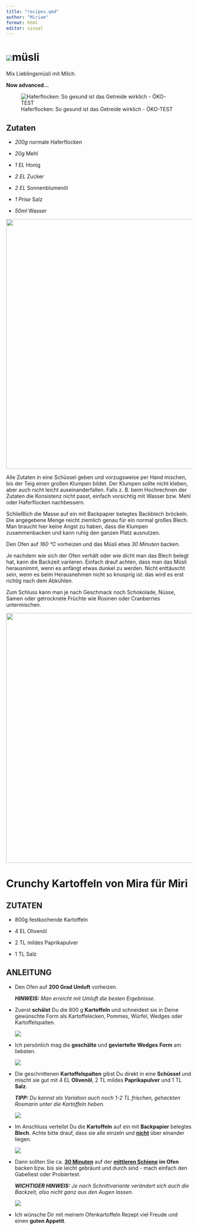 ```yaml
---
title: "recipes.qmd"
author: "Miriam"
format: html
editor: visual
---
```


# ![](images/bircher-muesli-e1631537510466.jpg)müsli

Mix Lieblingsmüsli mit Milch.

**Now advanced...**

![Haferflocken: So gesund ist das Getreide wirklich - ÖKO-TEST](https://www.oekotest.de/static_files/images/article/Haferflocken-sind-sehr-gesund-und-damit-eine-ideale-Fruehstueckszutat-_Vladislav-Noseek-Shutterstock_12378_16x9.jpg)

## Zutaten

-   *200g* normale Haferflocken

-   *20g* Mehl

-   *1 EL* Honig

-   *2 EL* Zucker

-   *2 EL* Sonnenblumenöl

-   *1 Prise* Salz

-   *50ml* Wasser

![](images/muesli-aus-dem-garten-02.jpg){width="676"}

Alle Zutaten in eine Schüssel geben und vorzugsweise per Hand mischen, bis der Teig einen großen Klumpen bildet. Der Klumpen sollte nicht kleben, aber auch nicht leicht auseinanderfallen. Falls z. B. beim Hochrechnen der Zutaten die Konsistenz nicht passt, einfach vorsichtig mit Wasser bzw. Mehl oder Haferflocken nachbessern.\

Schließlich die Masse auf ein mit Backpapier belegtes Backblech bröckeln. Die angegebene Menge reicht ziemlich genau für ein normal großes Blech. Man braucht hier keine Angst zu haben, dass die Klumpen zusammenbacken und kann ruhig den ganzen Platz ausnutzen.\

Den Ofen auf *160 °C* vorheizen und das Müsli etwa *30 Minuten* backen.\

Je nachdem wie sich der Ofen verhält oder wie dicht man das Blech belegt hat, kann die Backzeit variieren. Einfach drauf achten, dass man das Müsli herausnimmt, wenn es anfängt etwas dunkel zu werden. Nicht enttäuscht sein, wenn es beim Herausnehmen nicht so knusprig ist: das wird es erst richtig nach dem Abkühlen.\

Zum Schluss kann man je nach Geschmack noch Schokolade, Nüsse, Samen oder getrocknete Früchte wie Rosinen oder Cranberries untermischen.

![](images/crunchy-munchy-musli-aus-dem-ofen,id=2caab4b4,b=lecker,w=1200,rm=sk.jpeg){width="676"}


# Crunchy Kartoffeln von Mira für Miri

## ZUTATEN

-   800g festkochende Kartoffeln

-   4 EL Olivenöl

-   2 TL mildes Paprikapulver

-   1 TL Salz

## ANLEITUNG

-   Den Ofen auf **200 Grad Umluft** vorheizen. 

    ***HINWEIS:** Man erreicht mit Umluft die besten Ergebnisse.*

-   Zuerst **schälst** Du die 800 g **Kartoffeln** und schneidest sie in Deine gewünschte Form als Kartoffelecken, Pommes, Würfel, Wedges oder Kartoffelspalten.

    ![](https://emmikochteinfach.de/wp-content/uploads/2022/11/Ablauf-Knusprige-Ofenkartoffeln-%E2%80%93-Kartoffel-Wedges-4.jpg)

-   Ich persönlich mag die **geschälte** und **geviertelte** **Wedges** **Form** am liebsten.

    ![](https://emmikochteinfach.de/wp-content/uploads/2022/11/Ablauf-Knusprige-Ofenkartoffeln-%E2%80%93-Kartoffel-Wedges-5.jpg)

-   Die geschnittenen **Kartoffelspalten** gibst Du direkt in eine **Schüssel** und mischt sie gut mit 4 EL **Olivenöl**, 2 TL mildes **Paprikapulver** und 1 TL **Salz**. 

    ***TIPP:** Du kannst als Variation auch noch 1-2 TL frischen, gehackten Rosmarin unter die Kartoffeln heben.*

    ![](https://emmikochteinfach.de/wp-content/uploads/2022/11/Ablauf-Knusprige-Ofenkartoffeln-%E2%80%93-Kartoffel-Wedges-3.jpg)

-   Im Anschluss verteilst Du die **Kartoffeln** auf ein mit **Backpapier** belegtes **Blech**. Achte bitte drauf, dass sie alle einzeln und [**nicht**]{.underline} über einander liegen.

    ![](https://emmikochteinfach.de/wp-content/uploads/2022/11/Ablauf-Knusprige-Ofenkartoffeln-%E2%80%93-Kartoffel-Wedges-1.jpg)

-   Dann sollten Sie ca. [**30 Minuten**]{.underline} auf der [**mittleren Schiene**]{.underline} **im Ofen** backen bzw. bis sie leicht gebräunt und durch sind - mach einfach den Gabeltest oder Probiertest.

    ***WICHTIGER HINWEIS:** Je nach Schnittvariante verändert sich auch die Backzeit, also nicht ganz aus den Augen lassen.*

    ![](https://emmikochteinfach.de/wp-content/uploads/2022/11/Ablauf-Knusprige-Ofenkartoffeln-%E2%80%93-Kartoffel-Wedges-10.jpg)

-   Ich wünsche Dir mit meinem Ofenkartoffeln Rezept viel Freude und einen **guten Appetit**.
